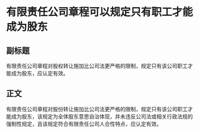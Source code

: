 # 有限责任公司章程可以规定只有职工才能成为股东
## 副标题
有限责任公司章程对股权转让施加比公司法更严格的限制，规定只有该公司职工才能成为股东，应认定有效。
## 正文
有限责任公司章程对股份转让施加比公司法更严格的限制，规定只有该公司职工才能成为股东，该规定为全体股东意思自治体现，并未违反公司法或相关行政法规的强制性规定，且该规定符合有限责任公司人合性特点，应认定有效。